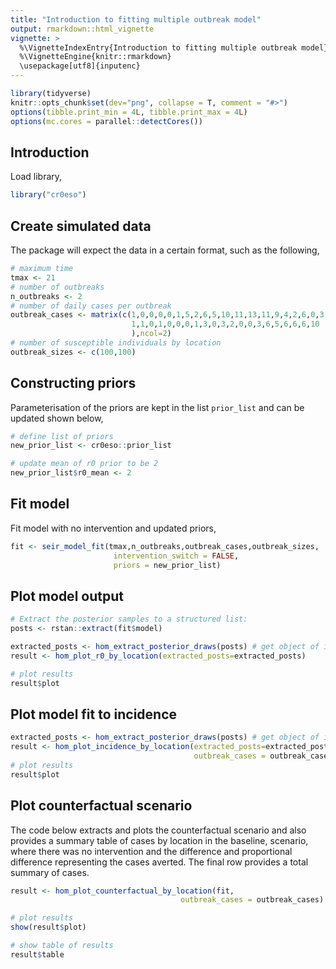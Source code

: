 ```yaml
---
title: "Introduction to fitting multiple outbreak model"
output: rmarkdown::html_vignette
vignette: >
  %\VignetteIndexEntry{Introduction to fitting multiple outbreak model}
  %\VignetteEngine{knitr::rmarkdown}
  \usepackage[utf8]{inputenc}
---
```


```r
library(tidyverse)
knitr::opts_chunk$set(dev="png", collapse = T, comment = "#>")
options(tibble.print_min = 4L, tibble.print_max = 4L)
options(mc.cores = parallel::detectCores())

```

## Introduction

Load library,

```r
library("cr0eso")
```

## Create simulated data

The package will expect the data in a certain format, such as the following,

```r
# maximum time
tmax <- 21
# number of outbreaks
n_outbreaks <- 2
# number of daily cases per outbreak
outbreak_cases <- matrix(c(1,0,0,0,0,1,5,2,6,5,10,11,13,11,9,4,2,6,0,3,1,
                           1,1,0,1,0,0,0,1,3,0,3,2,0,0,3,6,5,6,6,6,10
                           ),ncol=2)
# number of susceptible individuals by location
outbreak_sizes <- c(100,100)
```


## Constructing priors

Parameterisation of the priors are kept in the list `prior_list` and can be updated shown below,

```r
# define list of priors
new_prior_list <- cr0eso::prior_list

# update mean of r0 prior to be 2
new_prior_list$r0_mean <- 2
```


## Fit model

Fit model with no intervention and updated priors,

```r

fit <- seir_model_fit(tmax,n_outbreaks,outbreak_cases,outbreak_sizes,
                       intervention_switch = FALSE,
                       priors = new_prior_list)
```

## Plot model output

```r
# Extract the posterior samples to a structured list:
posts <- rstan::extract(fit$model)

extracted_posts <- hom_extract_posterior_draws(posts) # get object of incidence and zeta
result <- hom_plot_r0_by_location(extracted_posts=extracted_posts)

# plot results
result$plot
```

## Plot model fit to incidence

```r
extracted_posts <- hom_extract_posterior_draws(posts) # get object of incidence and r0
result <- hom_plot_incidence_by_location(extracted_posts=extracted_posts,
                                         outbreak_cases = outbreak_cases)
# plot results
result$plot
```

## Plot counterfactual scenario

The code below extracts and plots the counterfactual scenario and also provides a summary table of cases by location in the baseline, scenario, where there was no intervention and the difference and proportional difference representing the cases averted. The final row provides a total summary of cases.

```r
result <- hom_plot_counterfactual_by_location(fit,
                                      outbreak_cases = outbreak_cases)

# plot results
show(result$plot)

# show table of results
result$table

```

